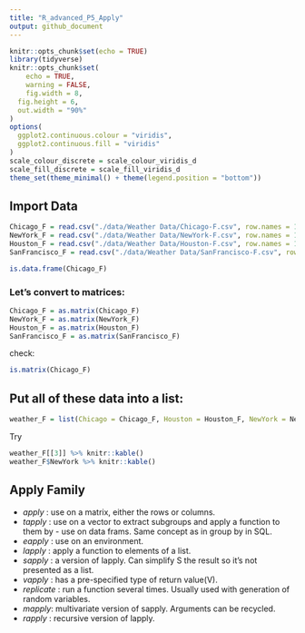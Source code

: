 ```yaml
---
title: "R_advanced_P5_Apply"
output: github_document
---
```


```r
knitr::opts_chunk$set(echo = TRUE)
library(tidyverse)
knitr::opts_chunk$set(
	echo = TRUE,
	warning = FALSE,
	fig.width = 8, 
  fig.height = 6,
  out.width = "90%"
)
options(
  ggplot2.continuous.colour = "viridis",
  ggplot2.continuous.fill = "viridis"
)
scale_colour_discrete = scale_colour_viridis_d
scale_fill_discrete = scale_fill_viridis_d
theme_set(theme_minimal() + theme(legend.position = "bottom"))
```

## Import Data

```r
Chicago_F = read.csv("./data/Weather Data/Chicago-F.csv", row.names = 1)
NewYork_F = read.csv("./data/Weather Data/NewYork-F.csv", row.names = 1)
Houston_F = read.csv("./data/Weather Data/Houston-F.csv", row.names = 1)
SanFrancisco_F = read.csv("./data/Weather Data/SanFrancisco-F.csv", row.names = 1)
```

```r
is.data.frame(Chicago_F)
```
### Let's convert to matrices:

```r
Chicago_F = as.matrix(Chicago_F)
NewYork_F = as.matrix(NewYork_F)
Houston_F = as.matrix(Houston_F)
SanFrancisco_F = as.matrix(SanFrancisco_F)
```

check:

```r
is.matrix(Chicago_F)
```

## Put all of these data into a list:

```r
weather_F = list(Chicago = Chicago_F, Houston = Houston_F, NewYork = NewYork_F, SanFrancisco = SanFrancisco_F) 
```

Try

```r
weather_F[[3]] %>% knitr::kable()
weather_F$NewYork %>% knitr::kable()
```

## Apply Family
- *apply* : use on a matrix, either the rows or columns.
- *tapply* : use on a vector to extract subgroups and apply a function to them by - use on data frams. Same concept as in group by in SQL.
- *eapply* : use on an environment.
- *lapply* : apply a function to elements of a list.
- *sapply* : a version of lapply. Can simplify S the result so it's not presented as a list.
- *vapply* : has a pre-specified type of return value(V).
- *replicate* : run a function several times. Usually used with generation of random variables.
- *mapply*: multivariate version of sapply. Arguments can be recycled.
- *rapply* : recursive version of lapply.